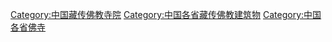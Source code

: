 [[Category:中国藏传佛教寺院|Category:中国藏传佛教寺院]]
[[Category:中国各省藏传佛教建筑物|Category:中国各省藏传佛教建筑物]]
[[Category:中国各省佛寺|Category:中国各省佛寺]]